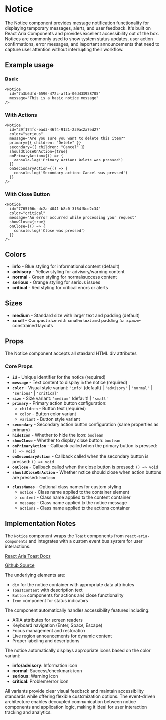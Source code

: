 

<Meta of={NoticeStories} />

# Notice
The Notice component provides message notification functionality for displaying temporary messages, alerts, and user feedback. It's built on React Aria Components and provides excellent accessibility out of the box. Notices are commonly used to show system status updates, user action confirmations, error messages, and important announcements that need to capture user attention without interrupting their workflow.

## Example usage

### Basic
```tsx
<Notice
  id="7a3b6dfd-6596-472c-af1a-06d433958705"
  message="This is a basic notice message"
/>
```

<Canvas of={NoticeStories.Default} />

### With Actions
```tsx
<Notice
  id="39f174fc-ead3-46f4-9131-239ac2a7ed27"
  color="serious"
  message="Are you sure you want to delete this item?"
  primary={{ children: "Delete" }}
  secondary={{ children: "Cancel" }}
  shouldCloseOnAction={true}
  onPrimaryAction={() => {
    console.log('Primary action: Delete was pressed')
  }}
  onSecondaryAction={() => {
    console.log('Secondary action: Cancel was pressed')
  }}
/>
```

### With Close Button
```tsx
<Notice
  id="7765f06c-dc2a-4041-b8c0-3f64f8cd2c34"
  color="critical"
  message="An error occurred while processing your request"
  showClose={true}
  onClose={() => {
    console.log('Close was pressed')
  }}
/>
```

## Colors

* **info** - Blue styling for informational content (default)
* **advisory** - Yellow styling for advisory/warning content
* **normal** - Green styling for normal/success content
* **serious** - Orange styling for serious issues
* **critical** - Red styling for critical errors or alerts

## Sizes

* **medium** - Standard size with larger text and padding (default)
* **small** - Compact size with smaller text and padding for space-constrained layouts

## Props
The Notice component accepts all standard HTML div attributes

### Core Props
* **`id`** - Unique identifier for the notice (required)
* **`message`** - Text content to display in the notice (required)
* **`color`** - Visual style variant: `'info'` (default) | `'advisory'` | `'normal'` | `'serious'` | `'critical'`
* **`size`** - Size variant: `'medium'` (default) | `'small'`
* **`primary`** - Primary action button configuration:
  * `children` - Button text (required)
  * `color` - Button color variant
  * `variant` - Button style variant
* **`secondary`** - Secondary action button configuration (same properties as primary)
* **`hideIcon`** - Whether to hide the icon: `boolean`
* **`showClose`** - Whether to display close button: `boolean`
* **`onPrimaryAction`** - Callback called when the primary button is pressed: `() => void`
* **`onSecondaryAction`** - Callback called when the secondary button is pressed: `() => void`
* **`onClose`** - Callback called when the close button is pressed: `() => void`
* **`shouldCloseOnAction`** - Whether notice should close when action buttons are pressed: `boolean`
- **`classNames`** - Optional class names for custom styling
  - `notice` - Class name applied to the container element
  - `content` - Class name applied to the content container
  - `message` - Class name applied to the notice message
  - `actions` - Class name applied to the actions container

## Implementation Notes
The `Notice` component wraps the `Toast` components from `react-aria-components` and integrates with a custom event bus system for user interactions.

[React Aria Toast Docs](https://react-spectrum.adobe.com/react-aria/Toast.html)

[Github Source](https://github.com/gohypergiant/standard-toolkit/tree/main/design-toolkit/components/src/components/notice)

The underlying elements are:
- `div` for the notice container with appropriate data attributes
- `ToastContent` with description text
- `Button` components for actions and close functionality
- `Icon` component for status indicators

The component automatically handles accessibility features including:
- ARIA attributes for screen readers
- Keyboard navigation (Enter, Space, Escape)
- Focus management and restoration
- Live region announcements for dynamic content
- Proper labeling and descriptions

The notice automatically displays appropriate icons based on the color variant:
- **info/advisory**: Information icon
- **normal**: Success/checkmark icon
- **serious**: Warning icon
- **critical**: Problem/error icon

All variants provide clear visual feedback and maintain accessibility standards while offering flexible customization options. The event-driven architecture enables decoupled communication between notice components and application logic, making it ideal for user interaction tracking and analytics.
